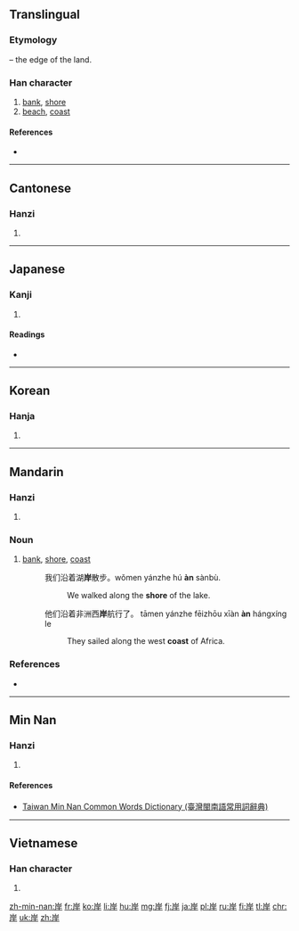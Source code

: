{{also|㟁|𡶜|崖}}
==Translingual==
===Etymology===
{{Han compound|屵|t1=cliff|干|ls=psc|c1=s|c2=p}} – the edge of the land.

===Han character===
{{Han char|rn=46|rad=山|as=05|sn=8|four=2224<sub>1</sub>|canj=山一一十 (UMMJ)|ids=⿱[[山]][[厈]]}}

# [[bank]], [[shore]]
# [[beach]], [[coast]]

====References====
* {{Han ref|kx=0310.030|dkj=08009|dj=0610.070|hdz=10766.040|uh=5CB8|ud=23736|bh=A9A4|bd=43428}}

----

==Cantonese==

===Hanzi===
{{yue-hanzi|jyut=ngon6|y=ngon6}}

# {{defn|lang=yue|sort=山05}}

----

==Japanese==

===Kanji===
{{ja-kanji|grade=3|rs=山05}}

# {{defn|lang=ja|sort=山05}}

====Readings====
* {{ja-readings|on=[[がん]] (gan)|kun=[[きし]] (kishi)}}

----

==Korean==

===Hanja===
{{ko-hanja|hangeul=안|rv=an|mr=an|y=an}}

# {{defn|lang=ko|sort=山05}}

----

==Mandarin==

===Hanzi===
{{cmn-hanzi|tra=㟁|pin=[[àn]] ([[an4]])|wg=an<sup>4</sup>}}

# {{defn|lang=cmn|sort=山05}}

===Noun===
{{cmn-noun|s|pin=àn|pint=an4|rs=山05}}

# [[bank]], [[shore]], [[coast]]
#: 我们沿着湖'''岸'''散步。wǒmen yánzhe hú '''àn''' sànbù.
#:: We walked along the '''shore''' of the lake.
#: 他们沿着非洲西'''岸'''航行了。 tāmen yánzhe fēizhōu xīàn '''àn''' hángxíng le
#:: They sailed along the west '''coast''' of Africa.

===References===
* {{cite web
| url = http://tatoeba.org/eng/sentences/search?query=岸&from=cmn&to=und
| title = Sentences with 岸
| work = Tatoeba
| accessdate = 2014-03-20}}

----

==Min Nan==

===Hanzi===
{{nan-hanzi|poj=gān (gan<sup>7</sup>), hoāⁿ (hoaⁿ<sup>7</sup>)|tlpa=gān (gan<sup>7</sup>), huānn (huann<sup>7</sup>)}}

# {{defn|lang=nan|sort=山05}}

====References====
*[http://twblg.dict.edu.tw/holodict_new/result_detail.jsp?n_no=3830&curpage=1&sample=%E5%B2%B8&radiobutton=1&querytarget=1&limit=20&pagenum=1&rowcount=17 Taiwan Min Nan Common Words Dictionary (臺灣閩南語常用詞辭典)]

----

==Vietnamese==

===Han character===
{{vi-hantu|[[ngạn]], [[ngàn]], [[ngan]]|rs=山05}}

# {{defn|lang=vi|sort=山05}}

[[zh-min-nan:岸]]
[[fr:岸]]
[[ko:岸]]
[[li:岸]]
[[hu:岸]]
[[mg:岸]]
[[fj:岸]]
[[ja:岸]]
[[pl:岸]]
[[ru:岸]]
[[fi:岸]]
[[tl:岸]]
[[chr:岸]]
[[uk:岸]]
[[zh:岸]]